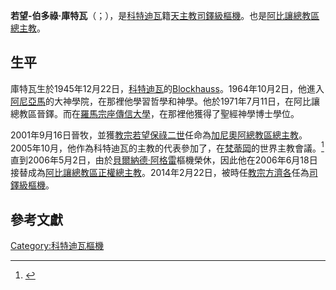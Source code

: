 {{Infobox Christian leader
| type             = cardinal
| honorific-prefix =
| name             = 若望-伯多祿·庫特瓦<br />Jean-Pierre Kutwa
| honorific-suffix = 
| title            = [[天主教阿比讓總教區|天主教阿比讓總教區總主教]]
| image            = 
| image_size       = 
| alt              = 
| archdiocese      = 阿比讓
| province         = 
| see              = 
| appointed        = 2006年5月2日
| enthroned        = 2006年6月18日
| term_end         = 
| predecessor      = [[貝爾納德·阿格雷|貝爾納德·阿格雷]]樞機
| opposed          = 
| successor        = （現任）
| other_post       = [[Santa_Emerenziana_a_Tor_Fiorenza|Cardinal-Priest of Santa Emerenziana a Tor Fiorenza]]
| ordination       = 1971年7月11日
| ordained_by      = 
| consecration     = 2001年9月16日
| consecrated_by   = [[貝爾納德·阿格雷|貝爾納德·阿格雷]]
| cardinal         = 2014年2月22日
| created_cardinal_by = 
| rank             = [[樞機|司鐸級樞機]]
<!---------- Personal details ---------->
| birth_name       = 
| birth_date       = {{Birth date and age|1945|12|22|df=yes}} 
| birth_place      = [[科特迪瓦|科特迪瓦]][[Blockhauss|Blockhauss]]
| death_date       = <!-- {{Death date and age|df=yes|YYYY|MM|DD|YYYY|MM|DD}} (death date then birth date) -->
| death_place      = 
| buried           = 
| nationality      = 科特迪瓦
| religion         = [[天主教|天主教]]
| residence        = 
| previous_post    = [[天主教加尼奧阿總教區|加尼奧阿總教區總主教]]（2001年－2006年）
| alma_mater       = 
| motto            = 
| signature        = 
| signature_alt    = 
| coat_of_arms     = Coat of arms of Jean-Pierre Kutwa.svg
| coat_of_arms_alt = 
}}
'''若望-伯多祿·庫特瓦'''（{{lang-fr|Jean-Pierre Kutwa}}；{{bd|1945年|12月22日|catIdx=Jean-Pierre Kutwa}}），是[[科特迪瓦|科特迪瓦]]籍[[天主教|天主教]][[樞機|司鐸級樞機]]。也是[[天主教阿比讓總教區|阿比讓總教區總主教]]。

==生平==
庫特瓦生於1945年12月22日，[[科特迪瓦|科特迪瓦]]的[[Blockhauss|Blockhauss]]。1964年10月2日，他進入[[阿尼亞馬|阿尼亞馬]]的大神學院，在那裡他學習哲學和神學。他於1971年7月11日，在阿比讓總教區晉鐸。而在[[羅馬|羅馬]][[宗座傳信大學|宗座傳信大學]]，在那裡他獲得了聖經神學博士學位。

2001年9月16日晉牧，並獲[[教宗若望保祿二世|教宗若望保祿二世]]任命為[[天主教加尼奧阿總教區|加尼奧阿總教區總主教]]。2005年10月，他作為科特迪瓦的主教的代表參加了，在[[梵蒂岡|梵蒂岡]]的世界主教會議。<ref name=bernardelli>{{cite news|last=Bernardelli|first=Giorgio|title=Meet the Church’s two new cardinals from West Africa|url=http://vaticaninsider.lastampa.it/en/world-news/detail/articolo/africa-africa-africa-31229/|accessdate=2014年1月15日|newspaper=Vatican Insider|date=2014年1月13日}}</ref>直到2006年5月2日，由於[[貝爾納德·阿格雷|貝爾納德·阿格雷]]樞機榮休，因此他在2006年6月18日接替成為[[天主教阿比讓總教區|阿比讓總教區正權總主教]]。2014年2月22日，被時任[[教宗方濟各|教宗方濟各]]任為[[樞機|司鐸級樞機]]。

==參考文獻==
{{reflist}}

{{樞機團}}
[[Category:科特迪瓦樞機|Category:科特迪瓦樞機]]